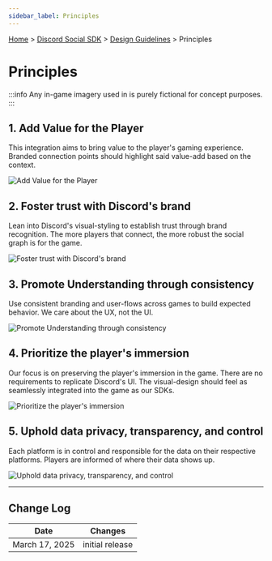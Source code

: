 ```yaml
---
sidebar_label: Principles
---
```


[Home](/docs/intro) > [Discord Social SDK](/docs/discord-social-sdk/overview) > [Design Guidelines](/docs/discord-social-sdk/design-guidelines) > Principles

# Principles

:::info
Any in-game imagery used in is purely fictional for concept purposes.
:::

## 1. Add Value for the Player

This integration aims to bring value to the player's gaming experience. Branded connection points should highlight said value-add based on the context.

![Add Value for the Player](images/social-sdk/design-guidelines/Principle-03.webp)

## 2. Foster trust with Discord's brand 

Lean into Discord's visual-styling to establish trust through brand recognition. The more players that connect, the more robust the social graph is for the game.

![Foster trust with Discord's brand](images/social-sdk/design-guidelines/Principle-04.webp)

## 3. Promote Understanding through consistency

Use consistent branding and user-flows across games to build expected behavior. We care about the UX, not the UI.

![Promote Understanding through consistency](images/social-sdk/design-guidelines/Principle-05.webp)

## 4. Prioritize the player's immersion

Our focus is on preserving the player's immersion in the game. There are no requirements to replicate Discord's UI. The visual-design should feel as seamlessly integrated into the game as our SDKs.

![Prioritize the player's immersion](images/social-sdk/design-guidelines/Principle-06.webp)

## 5. Uphold data privacy, transparency, and control

Each platform is in control and responsible for the data on their respective platforms. Players are informed of where their data shows up.

![Uphold data privacy, transparency, and control](images/social-sdk/design-guidelines/Principle-07.webp)

---

## Change Log

| Date           | Changes         |
|----------------|-----------------|
| March 17, 2025 | initial release |

